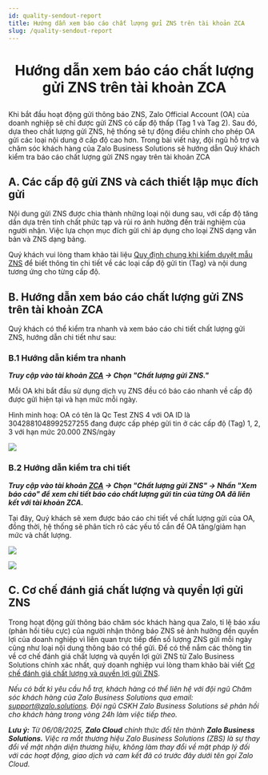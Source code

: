 ```yaml
---
id: quality-sendout-report
title: Hướng dẫn xem báo cáo chất lượng gửi ZNS trên tài khoản ZCA 
slug: /quality-sendout-report
---
```


# <p align="center">Hướng dẫn xem báo cáo chất lượng gửi ZNS trên tài khoản ZCA </p>

Khi bắt đầu hoạt động gửi thông báo ZNS, Zalo Official Account (OA) của doanh nghiệp sẽ chỉ được gửi ZNS có cấp độ thấp (Tag 1 và Tag 2). Sau đó, dựa theo chất lượng gửi ZNS, hệ thống sẽ tự động điều chỉnh cho phép OA gửi các loại nội dung ở cấp độ cao hơn. Trong bài viết này, đội ngũ hỗ trợ và chăm sóc khách hàng của Zalo Business Solutions sẽ hướng dẫn Quý khách kiểm tra báo cáo chất lượng gửi ZNS ngay trên tài khoản ZCA

## A. Các cấp độ gửi ZNS và cách thiết lập mục đích gửi

Nội dung gửi ZNS được chia thành những loại nội dung sau, với cấp độ tăng dần dựa trên tính chất phức tạp và rủi ro ảnh hưởng đến trải nghiệm của người nhận. Việc lựa chọn mục đích gửi chỉ áp dụng cho loại ZNS dạng văn bản và ZNS dạng bảng.

Quý khách vui lòng tham khảo tài liệu [Quy định chung khi kiểm duyệt mẫu ZNS](https://zalo.cloud/news/quy-dinh-chung-khi-kiem-duyet-mau-tin-zns/baujzpyvjjrz7776m) để biết thông tin chi tiết về các loại cấp độ gửi tin (Tag) và nội dung tương ứng cho từng cấp độ.

## B. Hướng dẫn xem báo cáo chất lượng gửi ZNS trên tài khoản ZCA

Quý khách có thể kiểm tra nhanh và xem báo cáo chi tiết chất lượng gửi ZNS, hướng dẫn chi tiết như sau:

### B.1 Hướng dẫn kiểm tra nhanh

***Truy cập vào tài khoản [ZCA](https://account.zalo.cloud/spending/overview) → Chọn "Chất lượng gửi ZNS."***

Mỗi OA khi bắt đầu sử dụng dịch vụ ZNS đều có báo cáo nhanh về cấp độ được gửi hiện tại và hạn mức mỗi ngày.

Hình minh hoạ: OA có tên là Qc Test ZNS 4 với OA ID là 3042881048992527255 đang được cấp phép gửi tin ở các cấp độ (Tag) 1, 2, 3 với hạn mức 20.000 ZNS/ngày

<p style={{textAlign: 'center'}}>
    <img src="https://stc-oa.zdn.vn/uploads/2024/09/05/24a4b4c50b390a14a7f5217d8c19c023.png" />
</p>

### B.2 Hướng dẫn kiểm tra chi tiết

***Truy cập vào tài khoản [ZCA](https://account.zalo.cloud/spending/overview) → Chọn "Chất lượng gửi ZNS" → Nhấn "Xem báo cáo" để xem chi tiết báo cáo chất lượng gửi tin của từng OA đã liên kết với tài khoản ZCA.***

Tại đây, Quý khách sẽ xem được báo cáo chi tiết về chất lượng gửi của OA, đồng thời, hệ thống sẽ phân tích rõ các yếu tố cần để OA tăng/giảm hạn mức và chất lượng.

<p style={{textAlign: 'center'}}>
    <img src="https://stc-oa.zdn.vn/uploads/2024/09/05/52cebcf262eb69e1b9ea4de345b12ffb.png" />
</p>

<p style={{textAlign: 'center'}}>
    <img src="https://stc-oa.zdn.vn/uploads/2024/09/05/b34d71b6ae06776ea92fd76dada284b4.png" />
</p>

## C. Cơ chế đánh giá chất lượng và quyền lợi gửi ZNS

Trong hoạt động gửi thông báo chăm sóc khách hàng qua Zalo, tỉ lệ báo xấu (phản hồi tiêu cực) của người nhận thông báo ZNS sẽ ảnh hưởng đến quyền lợi của doanh nghiệp vì liên quan trực tiếp đến số lượng ZNS gửi mỗi ngày cũng như loại nội dung thông báo có thể gửi. Để có thể nắm các thông tin về cơ chế đánh giá chất lượng và quyền lợi gửi ZNS từ Zalo Business Solutions chính xác nhất, quý doanh nghiệp vui lòng tham khảo bài viết [Cơ chế đánh giá chất lượng và quyền lợi gửi ZNS](https://zalo.cloud/blog/co-che-danh-gia-chat-luong-va-quyen-loi-gui-zns/rzu6k97e8vkbnmereg).

*Nếu có bất kì yêu cầu hỗ trợ, khách hàng có thể liên hệ với đội ngũ Chăm sóc khách hàng của Zalo Business Solutions qua email: support@zalo.solutions. Đội ngũ CSKH Zalo Business Solutions sẽ phản hồi cho khách hàng trong vòng 24h làm việc tiếp theo.*

_**Lưu ý:**_ _Từ 06/08/2025, **Zalo Cloud** chính thức đổi tên thành **Zalo Business Solutions.** Việc ra mắt thương hiệu Zalo Business Solutions (ZBS) là sự thay đổi về mặt nhận diện thương hiệu, không làm thay đổi về mặt pháp lý đối với các hoạt động, giao dịch và cam kết đã có trước đây dưới tên gọi Zalo Cloud._


